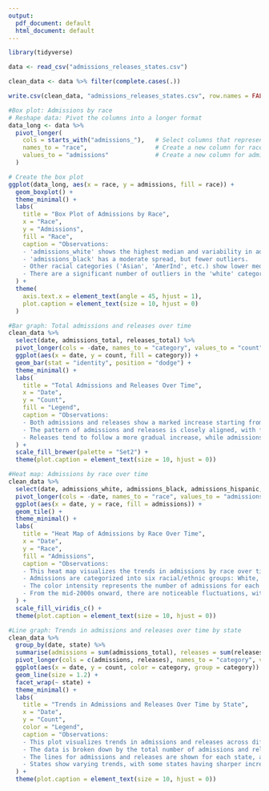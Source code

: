 ```yaml
---
output:
  pdf_document: default
  html_document: default
---
```

```r
library(tidyverse)
```

```r
data <- read_csv("admissions_releases_states.csv")
```

```r
clean_data <- data %>% filter(complete.cases(.))
```

```r
write.csv(clean_data, "admissions_releases_states.csv", row.names = FALSE)
```

```r
#Box plot: Admissions by race
# Reshape data: Pivot the columns into a longer format
data_long <- data %>%
  pivot_longer(
    cols = starts_with("admissions_"),   # Select columns that represent race
    names_to = "race",                   # Create a new column for race
    values_to = "admissions"             # Create a new column for admissions
  )

# Create the box plot
ggplot(data_long, aes(x = race, y = admissions, fill = race)) +
  geom_boxplot() +
  theme_minimal() +
  labs(
    title = "Box Plot of Admissions by Race",
    x = "Race",
    y = "Admissions",
    fill = "Race",
    caption = "Observations:
    - 'admissions_white' shows the highest median and variability in admissions.
    - 'admissions_black' has a moderate spread, but fewer outliers.
    - Other racial categories ('Asian', 'AmerInd', etc.) show lower medians and distributions.
    - There are a significant number of outliers in the 'white' category."
  ) +
  theme(
    axis.text.x = element_text(angle = 45, hjust = 1),
    plot.caption = element_text(size = 10, hjust = 0)
  )
```

```r
#Bar graph: Total admissions and releases over time
clean_data %>%
  select(date, admissions_total, releases_total) %>%
  pivot_longer(cols = -date, names_to = "category", values_to = "count") %>%
  ggplot(aes(x = date, y = count, fill = category)) +
  geom_bar(stat = "identity", position = "dodge") +
  theme_minimal() +
  labs(
    title = "Total Admissions and Releases Over Time",
    x = "Date", 
    y = "Count", 
    fill = "Legend",
    caption = "Observations:
    - Both admissions and releases show a marked increase starting from the mid-2010s.
    - The pattern of admissions and releases is closely aligned, with fluctuations occurring at similar times, suggesting a cyclical trend in both categories.
    - Releases tend to follow a more gradual increase, while admissions sometimes experience sharper peaks."
  ) +
  scale_fill_brewer(palette = "Set2") +
  theme(plot.caption = element_text(size = 10, hjust = 0))
```

```r
#Heat map: Admissions by race over time
clean_data %>%
  select(date, admissions_white, admissions_black, admissions_hispanic, admissions_amerind, admissions_asian, admissions_other) %>%
  pivot_longer(cols = -date, names_to = "race", values_to = "admissions") %>%
  ggplot(aes(x = date, y = race, fill = admissions)) +
  geom_tile() +
  theme_minimal() +
  labs(
    title = "Heat Map of Admissions by Race Over Time",
    x = "Date", 
    y = "Race", 
    fill = "Admissions",
    caption = "Observations:
    - This heat map visualizes the trends in admissions by race over time.
    - Admissions are categorized into six racial/ethnic groups: White, Black, Hispanic, American Indian (Amerind), Asian, and Other.
    - The color intensity represents the number of admissions for each racial group by year.
    - From the mid-2000s onward, there are noticeable fluctuations, with certain racial groups showing higher variability in admissions over time, suggesting possible policy changes or external factors influencing admissions."
  ) +
  scale_fill_viridis_c() +
  theme(plot.caption = element_text(size = 10, hjust = 0))
```

```r
#Line graph: Trends in admissions and releases over time by state
clean_data %>%
  group_by(date, state) %>%
  summarise(admissions = sum(admissions_total), releases = sum(releases_total)) %>%
  pivot_longer(cols = c(admissions, releases), names_to = "category", values_to = "count") %>%
  ggplot(aes(x = date, y = count, color = category, group = category)) +
  geom_line(size = 1.2) +
  facet_wrap(~ state) +
  theme_minimal() +
  labs(
    title = "Trends in Admissions and Releases Over Time by State",
    x = "Date", 
    y = "Count", 
    color = "Legend",
    caption = "Observations:
    - This plot visualizes trends in admissions and releases across different states over time.
    - The data is broken down by the total number of admissions and releases for each state, with time represented on the x-axis.
    - The lines for admissions and releases are shown for each state, allowing for comparisons of trends over time.
    - States show varying trends, with some states having sharper increases or decreases in admissions and releases, reflecting changes in local policies or external factors."
  ) +
  theme(plot.caption = element_text(size = 10, hjust = 0))
```